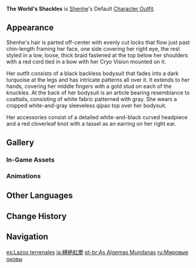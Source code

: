 {{Outfit Infobox
|id           = 206300
|image        = <gallery>
Character Shenhe Full Wish.png|Wish
Character Shenhe Game.png|In-Game
</gallery>
|character    = Shenhe
|type         = Default
|description  = Shenhe's outfit. These elegant garments have accompanied her through long years of training. The [[red ropes]] that surround her body are fetters and wards simultaneously.
|obtain       = Unlocked upon obtaining character
}}
'''The World's Shackles''' is [[Shenhe]]'s Default [[Character Outfit]].

==Appearance==
<!-- Keep appearance section short and concise. Limit to 1-2 paragraphs (preferably 1 paragraph) with 3-4 sentences each. -->
Shenhe's hair is parted off-center with evenly cut locks that flow just past chin-length framing her face, one side covering her right eye, the rest styled in a low, loose, thick braid fastened at the top below her shoulders with a red cord tied in a bow with her Cryo Vision mounted on it.

Her outfit consists of a black backless bodysuit that fades into a dark turquoise at the legs and has intricate patterns all over it. It extends to her hands, covering her middle fingers with a gold stud on each of the knuckles. At the back of her bodysuit is an article bearing resemblance to coattails, consisting of white fabric patterned with gray. She wears a cropped white-and-gray sleeveless qipao top over her bodysuit.

Her accessories consist of a detailed white-and-black curved headpiece and a red cloverleaf knot with a tassel as an earring on her right ear.

==Gallery==
===In-Game Assets===
{{Assets/Outfit|The World's Shackles|nomain=1}}

===Animations===
{{Preview/CharacterAnimations|Shenhe|nocaption=1}}

==Other Languages==
{{Other Languages
|en      = The World's Shackles
|zhs     = 缚绝红尘
|zhs_rm  = Fù Jué Hóngchén
|zht     = 縛絕紅塵
|zht_rm  = Fù Jué Hóngchén
|zh_tl   = Severed Ties of the Mundane World
|ja      = 縛絶紅塵
|ja_rm   = Bakuzetsu Koujin{{Assumed}}
|ja_tl   = Severed Ties of the Mundane World{{sino|ja}}
|ko      = 속세의 굴레
|ko_rm   = Sokse-ui Gulle
|ko_tl   = Restraint of Mundane World
|es      = Lazos terrenales
|es_tl   = Earthly Ties
|fr      = Entraves terrestres
|fr_tl   = Earthly Shackles
|ru      = Мировые оковы
|ru_tl   = World Shackles
|th      = เชือกแดงแห่งพันธนาการ
|th_rm   = Chueak Daeng Haeng Phanthanakan
|th_tl   = Red Ropes of Imprisonment
|vi      = Trói Buộc Hồng Trần
|vi_tl   = Shackles of Mortal World
|de      = Fesseln der Welt
|de_tl   = Shackles of the World
|id      = The World's Shackles
|pt      = As Algemas Mundanas
|pt_tl   = The Mundane Handcuffs
|tr      = Dünyanın Kelepçeleri
|tr_tl   = 
|it      = Catene del mondo
|it_tl   = The World's Shackles
}}

==Change History==
{{Change History|2.4}}

==Navigation==
{{Dressing Room Navbox|type=outfit}}

[[es:Lazos terrenales]]
[[ja:縛絶紅塵]]
[[pt-br:As Algemas Mundanas]]
[[ru:Мировые оковы]]